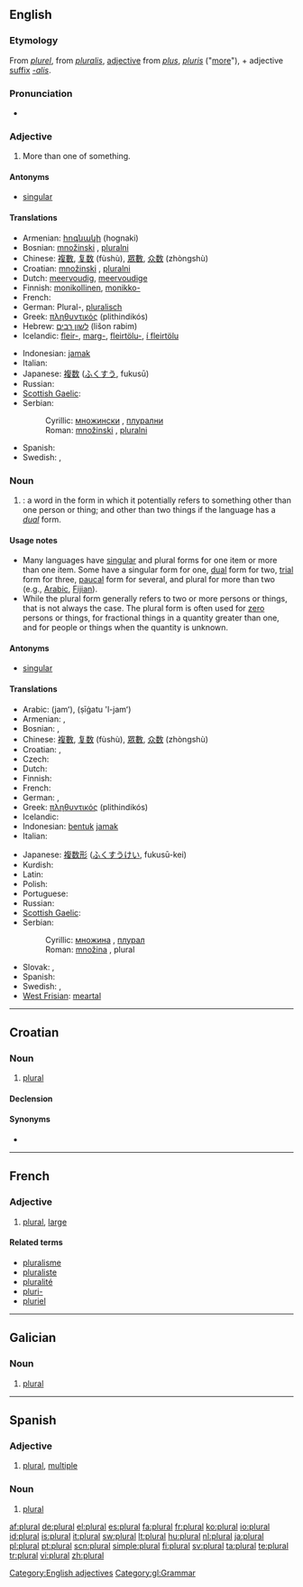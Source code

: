 {{wikipedia|Plural}}
{{also|Plural|plurál}}
==English==

===Etymology===
From {{etyl|fro}} ''[[plurel]]'', from {{etyl|la}} ''[[pluralis]]'', [[adjective]] from ''[[plus]]'', ''[[pluris]]'' ("[[more]]"), + adjective [[suffix]] ''[[-alis]]''.

===Pronunciation===
* {{audio|En-us-plural.ogg|Audio (US)}}

===Adjective===
{{en-adj|-}}

# More than one of something.

====Antonyms====
* [[singular]]

====Translations====
{{trans-top|more than one}}
* Armenian: [[հոգնակի]] (hognaki)
* Bosnian: [[množinski]] {{m}}, [[pluralni]] {{m}}
* Chinese: [[複數]], [[复数]] (fùshù), [[眾數]], [[众数]] (zhòngshù)
* Croatian: [[množinski]] {{m}}, [[pluralni]] {{m}}
* Dutch: [[meervoudig]], [[meervoudige]]
* Finnish: [[monikollinen]], [[monikko-]]
* French: {{t+|fr|pluriel}}
* German: Plural-, [[pluralisch]]
* Greek: [[πληθυντικός]] (plithindikós)
* Hebrew: [[לשון רבים]] (lišon rabim)
* Icelandic: [[fleir-]], [[marg-]], [[fleirtölu-]], [[í fleirtölu]]
{{trans-mid}}
* Indonesian: [[jamak]]
* Italian: {{t+|it|plurale}}
* Japanese: [[複数]] ([[ふくすう]], fukusū)
* Russian: {{t+|ru|множественный|tr=mnóžestvennyj|sc=Cyrl}}
* [[Scottish Gaelic]]: {{t-|gd|iolra|xs=Scottish Gaelic}}
* Serbian:
*: Cyrillic: [[множински]] {{m}}, [[плурални]] {{m}}
*: Roman: [[množinski]] {{m}}, [[pluralni]] {{m}}
* Spanish: {{t+|es|plural}}
* Swedish: {{t+|sv|plural}}, {{t+|sv|flertal}}
{{trans-bottom}}

===Noun===
{{en-noun}}

# {{grammar}}: a word in the form in which it potentially refers to something other than one person or thing; and other than two things if the language has a ''[[dual]]'' form.

====Usage notes====
* Many languages have [[singular]] and plural forms for one item or more than one item. Some have a singular form for one, [[dual]] form for two, [[trial]] form for three, [[paucal]] form for several, and plural for more than two (e.g., [[Arabic]], [[Fijian]]).
* While the plural form generally refers to two or more persons or things, that is not always the case. The plural form is often used for [[zero]] persons or things, for fractional things in a quantity greater than one, and for people or things when the quantity is unknown.

====Antonyms====
* [[singular]]

====Translations====
{{trans-top|word in plural form}}
* Arabic: {{Arab|[[جمع]]}} (jamʻ), {{Arab|[[صيغة الجمع]]}} (ṣīġatu 'l-jamʻ)
* Armenian: {{t|hy|հոգնակի թիվ|tr=hognaki t’iv|sc=Armn}},  {{t|hy|հոգնակի|tr=hognaki|sc=Armn}}
* Bosnian: {{t-|bs|množina|f}}, {{t-|bs|plural|m}}
* Chinese: [[複數]], [[复数]] (fùshù), [[眾數]], [[众数]] (zhòngshù)
* Croatian: {{t-|hr|množina|f|alt=množìna}}, {{t-|hr|plural|m|alt=plùrāl}}
* Czech: {{t-|cs|množné číslo|n}}
* Dutch: {{t+|nl|meervoud|n}}
* Finnish: {{t+|fi|monikko}}
* French: {{t+|fr|pluriel|m}}
* German: {{t+|de|Plural|m}}, {{t+|de|Mehrzahl|f}}
* Greek: [[πληθυντικός]] (plithindikós) {{m}}
* Icelandic: {{t+|is|fleirtala|f}}
* Indonesian: [[bentuk]] [[jamak]]
* Italian: {{t+|it|plurale|m}}
{{trans-mid}}
* Japanese: [[複数形]] ([[ふくすうけい]], fukusū-kei)
* Kurdish: {{t|ku|پڕژمار|tr=pirrjimar|sc=ku-Arab}}
* Latin: {{t-|la|pluralis}}
* Polish: {{t+|pl|liczba mnoga|f}}
* Portuguese: {{t+|pt|plural|m}}
* Russian: {{t+|ru|множественное число|n|tr=mnóžestvennoje čisló|sc=Cyrl}}
* [[Scottish Gaelic]]: {{t-|gd|iolra|m|xs=Scottish Gaelic}}
* Serbian:
*: Cyrillic: [[множина]] {{f}}, [[плурал]] {{m}}
*: Roman: [[množina]] {{f}}, plural {{m}}
* Slovak: {{t-|sk|množné číslo|n}}, {{t+|sk|plurál|m}}
* Spanish: {{t+|es|plural|m}}
* Swedish: {{t+|sv|plural|n}}, {{t+|sv|pluralis|n}}
* [[West Frisian]]: [[meartal]] {{n}}
{{trans-bottom}}

[[Category:English adjectives]]

----

==Croatian==

===Noun===
{{infl|hr|noun|g=m|head=plùrāl}}

# {{uncountable|lang=hr}} [[#English|plural]]

====Declension====
{{hr-decl-noun
|plùrāl|-
|plurála|-
|pluralu|-
|plural|-
|plurale|-
|pluralu|-
|pluralom|-}}

====Synonyms====
* {{l|hr|množina|množìna}}

----

==French==

===Adjective===
{{fr-adj|sf=plurale|mp=pluraux|pf=plurales}}

# [[#Adjective|plural]], [[large]]

====Related terms====
* [[pluralisme]]
* [[pluraliste]]
* [[pluralité]]
* [[pluri-]]
* [[pluriel]]

----

==Galician==

===Noun===
{{gl-adj|f=plural|pl=plurais}}

# [[#English|plural]]

[[Category:gl:Grammar]]

----

==Spanish==

===Adjective===
{{es-adj|pl=plurales}}

# [[#English|plural]], [[multiple]]

===Noun===
{{es-noun-m|pl=plurales}}

# {{grammar|lang=es}} [[#English|plural]]

[[af:plural]]
[[de:plural]]
[[el:plural]]
[[es:plural]]
[[fa:plural]]
[[fr:plural]]
[[ko:plural]]
[[io:plural]]
[[id:plural]]
[[is:plural]]
[[it:plural]]
[[sw:plural]]
[[lt:plural]]
[[hu:plural]]
[[nl:plural]]
[[ja:plural]]
[[pl:plural]]
[[pt:plural]]
[[scn:plural]]
[[simple:plural]]
[[fi:plural]]
[[sv:plural]]
[[ta:plural]]
[[te:plural]]
[[tr:plural]]
[[vi:plural]]
[[zh:plural]]